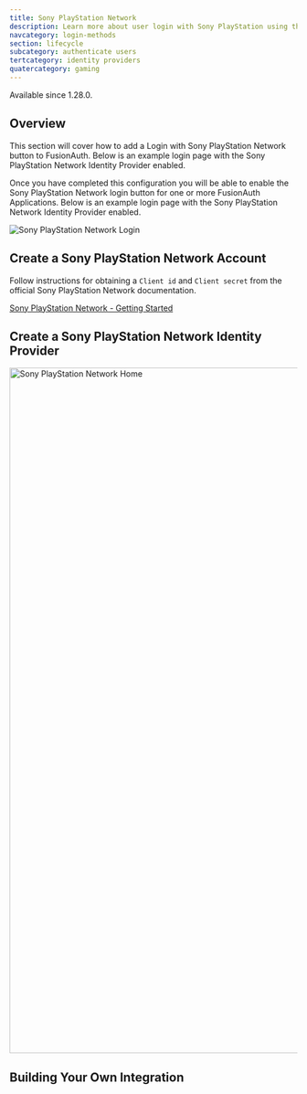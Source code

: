 ```yaml
---
title: Sony PlayStation Network
description: Learn more about user login with Sony PlayStation using the Sony PlayStation Identity Provider.
navcategory: login-methods
section: lifecycle
subcategory: authenticate users
tertcategory: identity providers
quatercategory: gaming
---
```


<AdvancedEditionBlurb />

<Aside type="version">
Available since 1.28.0.
</Aside>

## Overview

This section will cover how to add a Login with Sony PlayStation Network button to FusionAuth. Below is an example login page with the Sony PlayStation Network Identity Provider enabled.

Once you have completed this configuration you will be able to enable the Sony PlayStation Network login button for one or more FusionAuth Applications. Below is an example login page with the Sony PlayStation Network Identity Provider enabled.

<img src="/img/docs/lifecycle/authenticate-users/identity-providers/gaming/login-playstation.png" alt="Sony PlayStation Network Login"  />

## Create a Sony PlayStation Network Account

Follow instructions for obtaining a `Client id` and `Client secret` from the official Sony PlayStation Network documentation.

[Sony PlayStation Network - Getting Started](https://partners.playstation.net/)

## Create a Sony PlayStation Network Identity Provider

<IdpApplicationConfiguration identity_provider="Sony PlayStation Network" />

<img src="/img/docs/lifecycle/authenticate-users/identity-providers/gaming/identity-provider-playstation-add.png" alt="Sony PlayStation Network Home" width="1200" />

<IdpFormFields getStartedHref="https://partners.playstation.net/"
               getStartedText="Sony PlayStation Network - Getting Started"
               idp="Sony PlayStation Network"
               linkingStrategy="Create a pending link" />

## Building Your Own Integration

<LoginApiIntegration apiRef="/docs/apis/identity-providers/sonypsn#complete-the-propsidp_display_name-login" />
